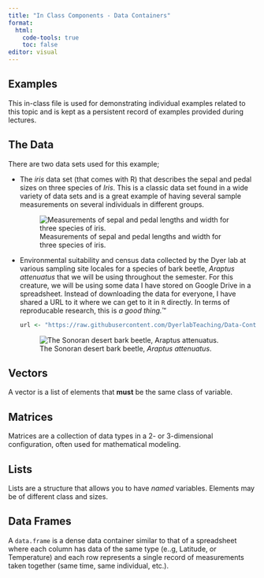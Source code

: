 ```yaml
---
title: "In Class Components - Data Containers"
format: 
  html:
    code-tools: true
    toc: false
editor: visual
---
```


## Examples

This in-class file is used for demonstrating individual examples related to this topic and is kept as a persistent record of examples provided during lectures.

## The Data

There are two data sets used for this example;

-   The *iris* data set (that comes with R) that describes the sepal and pedal sizes on three species of *Iris*. This is a classic data set found in a wide variety of data sets and is a great example of having several sample measurements on several individuals in different groups.

    ![Measurements of sepal and pedal lengths and width for three species of iris.](https://flickr.com/photo_download.gne?id=52436835869&secret=1804e00ce8&size=w&source=photoPageEngagement){#fig-iris}

-   Environmental suitability and census data collected by the Dyer lab at various sampling site locales for a species of bark beetle, *Araptus attenuatus* that we will be using throughout the semester. For this creature, we will be using some data I have stored on Google Drive in a spreadsheet. Instead of downloading the data for everyone, I have shared a URL to it where we can get to it in `R` directly. In terms of reproducable research, this is *a good thing.*™

    ```r
    url <- "https://raw.githubusercontent.com/DyerlabTeaching/Data-Containers/main/data/arapat.csv"
    ```

    ![The Sonoran desert bark beetle, *Araptus attenuatus*.](https://www.flickr.com/photo_download.gne?id=53265526303&secret=d41e1a61fd&size=s&source=photoPageEngagement){#fig-araptus}

## Vectors

A vector is a list of elements that **must** be the same class of variable.

## Matrices

Matrices are a collection of data types in a 2- or 3-dimensional configuration, often used for mathematical modeling.

## Lists

Lists are a structure that allows you to have *named* variables. Elements may be of different class and sizes.

## Data Frames

A `data.frame` is a dense data container similar to that of a spreadsheet where each column has data of the same type (e..g, Latitude, or Temperature) and each row represents a single record of measurements taken together (same time, same individual, etc.).

